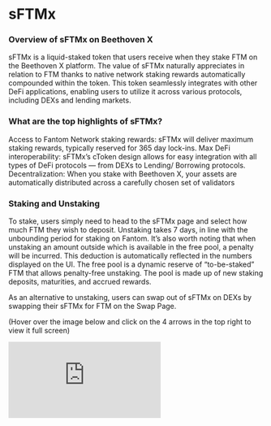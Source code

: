 # sFTMx

### Overview of sFTMx on Beethoven X

sFTMx is a liquid-staked token that users receive when they stake FTM on the Beethoven X platform. The value of sFTMx naturally appreciates in relation to FTM thanks to native network staking rewards automatically compounded within the token. This token seamlessly integrates with other DeFi applications, enabling users to utilize it across various protocols, including DEXs and lending markets.

### What are the top highlights of sFTMx?

Access to Fantom Network staking rewards: sFTMx will deliver maximum staking rewards, typically reserved for 365 day lock-ins.
Max DeFi interoperability: sFTMx’s cToken design allows for easy integration with all types of DeFi protocols — from DEXs to Lending/ Borrowing protocols.
Decentralization: When you stake with Beethoven X, your assets are automatically distributed across a carefully chosen set of validators

### Staking and Unstaking

To stake, users simply need to head to the sFTMx page and select how much FTM they wish to deposit. Unstaking takes 7 days, in line with the unbounding period for staking on Fantom. It’s also worth noting that when unstaking an amount outside which is available in the free pool, a penalty will be incurred. This deduction is automatically reflected in the numbers displayed on the UI. The free pool is a dynamic reserve of “to-be-staked” FTM that allows penalty-free unstaking. The pool is made up of new staking deposits, maturities, and accrued rewards.

As an alternative to unstaking, users can swap out of sFTMx on DEXs by swapping their sFTMx for FTM on the Swap Page.

(Hover over the image below and click on the 4 arrows in the top right to view it full screen)

<iframe allowfullscreen="true" frameborder="0" className="w-full aspect-video" src="https://lucid.app/documents/embedded/1cfaeae9-2f1d-46ce-a3d4-45677aa5f3f5" id="6mCuH43zIu0g" />

### How does sFTMx unlock Fantom staking rewards?

The sFTMx token accrues staking rewards via delegating the underlying FTM to trustworthy validators on the network. Validators are curated based on safety (no slashing history, community engagement, track record), and performance (100% uptime). Chosen Validators are required to max-relock underlying FTM delegations to 365 days to maximize sFTMx APYs.

### What is the sFTMx exchange rate and how does it change?

Beethoven X has inherited the sFTMx contract that’s exchange rate was initialized as 1 at the start of the contract. Every time staking rewards are added to the pool, the sFTMx exchange rate increases using the formula below:

At the time of writing, 1 sFTMx = 1.1115 FTM

### What are the sFTMx fees?

Due to the management of underlying nodes, validators earn 15% of the overall FTM staking rewards. Beethoven X also takes a 10% protocol fee on the resultant rewards after the validator fees. The APY that is displayed on the UI is the APY the user receives (all fees have been subtracted automatically).

It’s worth noting that a portion of all Beethoven X sFTMx protocol fees will be redirected to maBEETS holders as gauge bounties. This means that maBEETS holders unlock a continuous source of “real yield” via LST management fees, swap fees, and all Yield Bearing fees on the DEX.

### Has sFTMx been audited?

The FTM smart contracts developed by Stader have been audited by Peckshield and Halborn and received a clean bill of health. Audit reports are available for review:

-   [Peckshield](https://staderlabs.com/docs/fantom/StaderLabs%20Fantom%20Smart%20Contract%20audit%20report%20by%20PeckShield.pdf)
-   [Halborn](https://staderlabs.com/docs/fantom/StaderLabs%20sFTMx%20Smart%20Contract%20Audit%20Report%20by%20Halborn.pdf)

### What are the risks of staking?

While Beethoven X has carefully selected and monitored validators, there exists a risk of one or more of the validators being slashed. To combat this, Beethoven X distributes staked FTM across multiple validators, minimizing the slashing impact arising from the actions of any individual validator.

Although the sFTMx code is thoroughly vetted and audited there is also always smart contract risk present. There always exists the possibility of malicious users exploiting a vulnerability or a bug in the contract.
